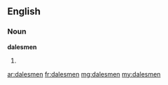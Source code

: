 ==English==

===Noun===
'''dalesmen'''
# {{plural of|[[dalesman]]}}

[[ar:dalesmen]]
[[fr:dalesmen]]
[[mg:dalesmen]]
[[my:dalesmen]]
